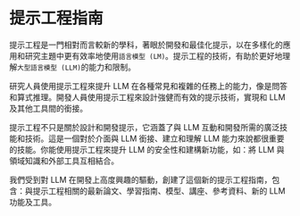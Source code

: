 # 提示工程指南

提示工程是一門相對而言較新的學科，著眼於開發和最佳化提示，以在多樣化的應用和研究主題中更有效率地使用`語言模型 (LM)`。提示工程的技術，有助於更好地理解`大型語言模型 (LLM)`的能力和限制。

研究人員使用提示工程來提升 LLM 在各種常見和複雜的任務上的能力，像是問答和算式推理。開發人員使用提示工程來設計強健而有效的提示技術，實現和 LLM 及其他工具間的銜接。

提示工程不只是關於設計和開發提示，它涵蓋了與 LLM 互動和開發所需的廣泛技能和技術。這是一個對於介面與 LLM 銜接、建立和理解 LLM 能力來說都很重要的技能。你能使用提示工程來提升 LLM 的安全性和建構新功能，如：將 LLM 與領域知識和外部工具互相結合。

我們受到對 LLM 在開發上高度興趣的驅動，創建了這個新的提示工程指南，包含：與提示工程相關的最新論文、學習指南、模型、講座、參考資料、新的 LLM 功能及工具。
